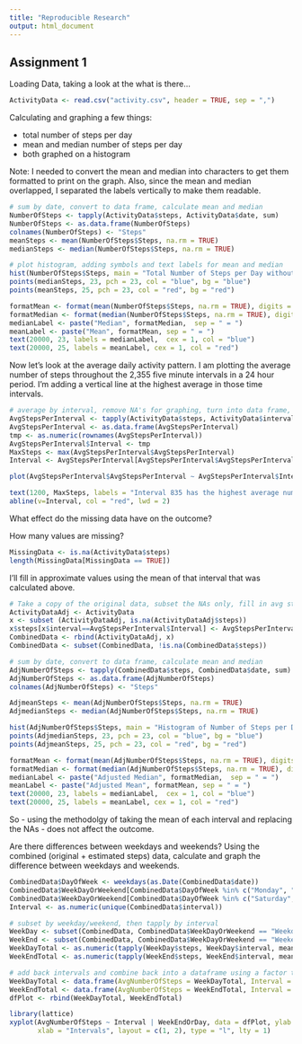 ```yaml
---
title: "Reproducible Research"
output: html_document
---
```


## Assignment 1

Loading Data, taking a look at the what is there...

```r
ActivityData <- read.csv("activity.csv", header = TRUE, sep = ",")
```

Calculating and graphing a few things:

* total number of steps per day
* mean and median number of steps per day
* both graphed on a histogram

Note: I needed to convert the mean and median into characters to get them formatted to print on the graph. Also, since the mean and median overlapped, I separated the labels vertically to make them readable.

```r
# sum by date, convert to data frame, calculate mean and median
NumberOfSteps <- tapply(ActivityData$steps, ActivityData$date, sum)
NumberOfSteps <- as.data.frame(NumberOfSteps)
colnames(NumberOfSteps) <- "Steps" 
meanSteps <- mean(NumberOfSteps$Steps, na.rm = TRUE)
medianSteps <- median(NumberOfSteps$Steps, na.rm = TRUE)

# plot histogram, adding symbols and text labels for mean and median
hist(NumberOfSteps$Steps, main = "Total Number of Steps per Day without NA values", xlab = "Number of Steps")
points(medianSteps, 23, pch = 23, col = "blue", bg = "blue")
points(meanSteps, 25, pch = 23, col = "red", bg = "red")

formatMean <- format(mean(NumberOfSteps$Steps, na.rm = TRUE), digits = 2, big.mark = ",", nsmall = 2)
formatMedian <- format(median(NumberOfSteps$Steps, na.rm = TRUE), digits = 2, big.mark = ",", nsmall = 2)
medianLabel <- paste("Median", formatMedian,  sep = " = ")
meanLabel <- paste("Mean", formatMean, sep = " = ")
text(20000, 23, labels = medianLabel,  cex = 1, col = "blue")
text(20000, 25, labels = meanLabel, cex = 1, col = "red")
```

Now let's look at the average daily activity pattern.
I am plotting the average number of steps throughout the 2,355 five minute intervals in a 24 hour period.
I'm adding a vertical line at the highest average in those time intervals.

```r
# average by interval, remove NA's for graphing, turn into data frame, add a column for intervals (from rownames), calculate max interval
AvgStepsPerInterval <- tapply(ActivityData$steps, ActivityData$interval, mean, na.rm = TRUE)
AvgStepsPerInterval <- as.data.frame(AvgStepsPerInterval)
tmp <- as.numeric(rownames(AvgStepsPerInterval))
AvgStepsPerInterval$Interval <- tmp
MaxSteps <- max(AvgStepsPerInterval$AvgStepsPerInterval)
Interval <- AvgStepsPerInterval[AvgStepsPerInterval$AvgStepsPerInterval == MaxSteps, 2]

plot(AvgStepsPerInterval$AvgStepsPerInterval ~ AvgStepsPerInterval$Interval, type = "l", ylab = "Average Number of Steps", xlab = "Intervals")

text(1200, MaxSteps, labels = "Interval 835 has the highest average number of steps (206.1698)")
abline(v=Interval, col = "red", lwd = 2)

```

What effect do the missing data have on the outcome?

How many values are missing?

```r
MissingData <- is.na(ActivityData$steps)
length(MissingData[MissingData == TRUE])
```

I'll fill in approximate values using the mean of that interval that was calculated above.

```r
# Take a copy of the original data, subset the NAs only, fill in avg steps per interval, load back into the full data frame, take out NAs again
ActivityDataAdj <- ActivityData
x <- subset (ActivityDataAdj, is.na(ActivityDataAdj$steps))
x$steps[x$interval==AvgStepsPerInterval$Interval] <- AvgStepsPerInterval$AvgStepsPerInterval
CombinedData <- rbind(ActivityDataAdj, x)
CombinedData <- subset(CombinedData, !is.na(CombinedData$steps))

# sum by date, convert to data frame, calculate mean and median
AdjNumberOfSteps <- tapply(CombinedData$steps, CombinedData$date, sum)
AdjNumberOfSteps <- as.data.frame(AdjNumberOfSteps)
colnames(AdjNumberOfSteps) <- "Steps" 

AdjmeanSteps <- mean(AdjNumberOfSteps$Steps, na.rm = TRUE)
AdjmedianSteps <- median(AdjNumberOfSteps$Steps, na.rm = TRUE)

hist(AdjNumberOfSteps$Steps, main = "Histogram of Number of Steps per Day", xlab = "Number of Steps")
points(AdjmedianSteps, 23, pch = 23, col = "blue", bg = "blue")
points(AdjmeanSteps, 25, pch = 23, col = "red", bg = "red")

formatMean <- format(mean(AdjNumberOfSteps$Steps, na.rm = TRUE), digits = 2, big.mark = ",", nsmall = 2)
formatMedian <- format(median(AdjNumberOfSteps$Steps, na.rm = TRUE), digits = 2, big.mark = ",", nsmall = 2)
medianLabel <- paste("Adjusted Median", formatMedian,  sep = " = ")
meanLabel <- paste("Adjusted Mean", formatMean, sep = " = ")
text(20000, 23, labels = medianLabel,  cex = 1, col = "blue")
text(20000, 25, labels = meanLabel, cex = 1, col = "red")

```

So - using the methodolgy of taking the mean of each interval and replacing the NAs - does not affect the outcome.

Are there differences between weekdays and weekends?
Using the combined (original + estimated steps) data, calculate and graph the difference between weekdays and weekends.

```r
CombinedData$DayOfWeek <- weekdays(as.Date(CombinedData$date))
CombinedData$WeekDayOrWeekend[CombinedData$DayOfWeek %in% c("Monday", "Tuesday", "Wednesday", "Thursday", "Friday")] <- "Weekday"
CombinedData$WeekDayOrWeekend[CombinedData$DayOfWeek %in% c("Saturday", "Sunday")] <- "Weekend"
Interval <- as.numeric(unique(CombinedData$interval))

# subset by weekday/weekend, then tapply by interval
WeekDay <- subset(CombinedData, CombinedData$WeekDayOrWeekend == "Weekday")
WeekEnd <- subset(CombinedData, CombinedData$WeekDayOrWeekend == "Weekend")
WeekDayTotal <- as.numeric(tapply(WeekDay$steps, WeekDay$interval, mean))
WeekEndTotal <- as.numeric(tapply(WeekEnd$steps, WeekEnd$interval, mean))

# add back intervals and combine back into a dataframe using a factor type for day type
WeekDayTotal <- data.frame(AvgNumberOfSteps = WeekDayTotal, Interval = Interval, WeekEndOrDay = "Weekday")
WeekEndTotal <- data.frame(AvgNumberOfSteps = WeekEndTotal, Interval = Interval, WeekEndOrDay = "Weekend")
dfPlot <- rbind(WeekDayTotal, WeekEndTotal)

library(lattice)
xyplot(AvgNumberOfSteps ~ Interval | WeekEndOrDay, data = dfPlot, ylab = "Average Number of Steps",
       xlab = "Intervals", layout = c(1, 2), type = "l", lty = 1)

```


